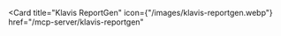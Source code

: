<Card
  title="Klavis ReportGen"
  icon={"/images/klavis-reportgen.webp"}
  href="/mcp-server/klavis-reportgen"
></Card>